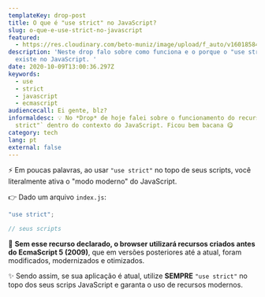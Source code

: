 ```yaml
---
templateKey: drop-post
title: O que é "use strict" no JavaScript?
slug: o-que-e-use-strict-no-javascript
featured:
  - https://res.cloudinary.com/beto-muniz/image/upload/f_auto/v1601858476/Titulo_Image_Site_xuyidf.jpg
description: 'Neste drop falo sobre como funciona e o porque o "use strict"
  existe no JavaScript. '
date: 2020-10-09T13:00:36.297Z
keywords:
  - use
  - strict
  - javascript
  - ecmascript
audiencecall: Ei gente, blz?
informaldesc: 💡 No *Drop* de hoje falei sobre o funcionamento do recurso `"use
  strict"` dentro do contexto do JavaScript. Ficou bem bacana 😋
category: tech
lang: pt
external: false
---
```


<Drop>

⚡️ Em poucas palavras, ao usar `"use strict"` no topo de seus scripts, você literalmente ativa o "modo moderno" do JavaScript.

👉 Dado um arquivo `index.js`:

```javascript
"use strict";

// seus scripts
```

🤯 **Sem esse recurso declarado, o browser utilizará recursos criados antes do EcmaScript 5 (2009)**, que em versões posteriores até a atual, foram modificados, modernizados e otimizados. 

✨ Sendo assim, se sua aplicação é atual, utilize **SEMPRE** `"use strict"` no topo dos seus scrips JavaScript e garanta o uso de recursos modernos.

</Drop>